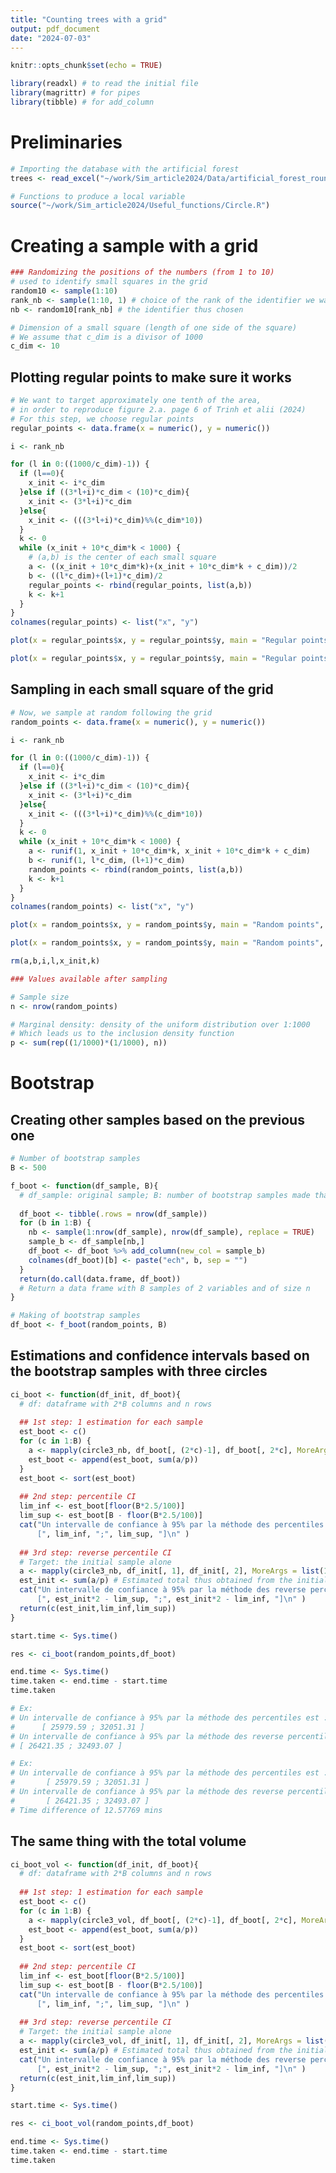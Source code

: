 ```yaml
---
title: "Counting trees with a grid"
output: pdf_document
date: "2024-07-03"
---
```


```r
knitr::opts_chunk$set(echo = TRUE)
```

```r
library(readxl) # to read the initial file
library(magrittr) # for pipes
library(tibble) # for add_column
```

# Preliminaries

```r
# Importing the database with the artificial forest
trees <- read_excel("~/work/Sim_article2024/Data/artificial_forest_round.xls")
```

```r
# Functions to produce a local variable
source("~/work/Sim_article2024/Useful_functions/Circle.R")
```

# Creating a sample with a grid

```r
### Randomizing the positions of the numbers (from 1 to 10) 
# used to identify small squares in the grid
random10 <- sample(1:10)
rank_nb <- sample(1:10, 1) # choice of the rank of the identifier we want
nb <- random10[rank_nb] # the identifier thus chosen
```

```r
# Dimension of a small square (length of one side of the square)
# We assume that c_dim is a divisor of 1000
c_dim <- 10
```

## Plotting regular points to make sure it works

```r
# We want to target approximately one tenth of the area, 
# in order to reproduce figure 2.a. page 6 of Trinh et alii (2024)
# For this step, we choose regular points
regular_points <- data.frame(x = numeric(), y = numeric())

i <- rank_nb

for (l in 0:((1000/c_dim)-1)) {
  if (l==0){
    x_init <- i*c_dim
  }else if ((3*l+i)*c_dim < (10)*c_dim){
    x_init <- (3*l+i)*c_dim
  }else{
    x_init <- (((3*l+i)*c_dim)%%(c_dim*10))
  }
  k <- 0
  while (x_init + 10*c_dim*k < 1000) {
    # (a,b) is the center of each small square
    a <- ((x_init + 10*c_dim*k)+(x_init + 10*c_dim*k + c_dim))/2
    b <- ((l*c_dim)+(l+1)*c_dim)/2
    regular_points <- rbind(regular_points, list(a,b))
    k <- k+1
  }
}
colnames(regular_points) <- list("x", "y")
```

```r
plot(x = regular_points$x, y = regular_points$y, main = "Regular points", panel.first=grid())
```

```r
plot(x = regular_points$x, y = regular_points$y, main = "Regular points", panel.first=grid(), xlim = c(0, 1000), ylim = c(0, 160))
```

## Sampling in each small square of the grid

```r
# Now, we sample at random following the grid
random_points <- data.frame(x = numeric(), y = numeric())

i <- rank_nb

for (l in 0:((1000/c_dim)-1)) {
  if (l==0){
    x_init <- i*c_dim
  }else if ((3*l+i)*c_dim < (10)*c_dim){
    x_init <- (3*l+i)*c_dim
  }else{
    x_init <- (((3*l+i)*c_dim)%%(c_dim*10))
  }
  k <- 0
  while (x_init + 10*c_dim*k < 1000) {
    a <- runif(1, x_init + 10*c_dim*k, x_init + 10*c_dim*k + c_dim)
    b <- runif(1, l*c_dim, (l+1)*c_dim)
    random_points <- rbind(random_points, list(a,b))
    k <- k+1
  }
}
colnames(random_points) <- list("x", "y")
```

```r
plot(x = random_points$x, y = random_points$y, main = "Random points", panel.first=grid())
```

```r
plot(x = random_points$x, y = random_points$y, main = "Random points", panel.first=grid(), xlim = c(0, 1000), ylim = c(0, 160))
```

```r
rm(a,b,i,l,x_init,k)
```

```r
### Values available after sampling

# Sample size
n <- nrow(random_points)

# Marginal density: density of the uniform distribution over 1:1000
# Which leads us to the inclusion density function
p <- sum(rep((1/1000)*(1/1000), n))
```

# Bootstrap

## Creating other samples based on the previous one

```r
# Number of bootstrap samples
B <- 500
```

```r
f_boot <- function(df_sample, B){
  # df_sample: original sample; B: number of bootstrap samples made thanks to df_sample
  
  df_boot <- tibble(.rows = nrow(df_sample))
  for (b in 1:B) {
    nb <- sample(1:nrow(df_sample), nrow(df_sample), replace = TRUE)
    sample_b <- df_sample[nb,]
    df_boot <- df_boot %>% add_column(new_col = sample_b)
    colnames(df_boot)[b] <- paste("ech", b, sep = "")
  }
  return(do.call(data.frame, df_boot))
  # Return a data frame with B samples of 2 variables and of size n
}
```

```r
# Making of bootstrap samples
df_boot <- f_boot(random_points, B)
```

## Estimations and confidence intervals based on the bootstrap samples with three circles

```r
ci_boot <- function(df_init, df_boot){
  # df: dataframe with 2*B columns and n rows
  
  ## 1st step: 1 estimation for each sample
  est_boot <- c()
  for (c in 1:B) {
    a <- mapply(circle3_nb, df_boot[, (2*c)-1], df_boot[, 2*c], MoreArgs = list(15, 9, 6))
    est_boot <- append(est_boot, sum(a/p))
  }
  est_boot <- sort(est_boot)
  
  ## 2nd step: percentile CI
  lim_inf <- est_boot[floor(B*2.5/100)]
  lim_sup <- est_boot[B - floor(B*2.5/100)]
  cat("Un intervalle de confiance à 95% par la méthode des percentiles est : 
      [", lim_inf, ";", lim_sup, "]\n" )
  
  ## 3rd step: reverse percentile CI
  # Target: the initial sample alone
  a <- mapply(circle3_nb, df_init[, 1], df_init[, 2], MoreArgs = list(15, 9, 6))
  est_init <- sum(a/p) # Estimated total thus obtained from the initial sample
  cat("Un intervalle de confiance à 95% par la méthode des reverse percentiles est : 
      [", est_init*2 - lim_sup, ";", est_init*2 - lim_inf, "]\n" )
  return(c(est_init,lim_inf,lim_sup))
}
```

```r
start.time <- Sys.time()

res <- ci_boot(random_points,df_boot)

end.time <- Sys.time()
time.taken <- end.time - start.time
time.taken

# Ex:
# Un intervalle de confiance à 95% par la méthode des percentiles est : 
#      [ 25979.59 ; 32051.31 ]
# Un intervalle de confiance à 95% par la méthode des reverse percentiles est :
# [ 26421.35 ; 32493.07 ]

# Ex:
# Un intervalle de confiance à 95% par la méthode des percentiles est : 
#       [ 25979.59 ; 32051.31 ]
# Un intervalle de confiance à 95% par la méthode des reverse percentiles est : 
#       [ 26421.35 ; 32493.07 ]
# Time difference of 12.57769 mins
```

## The same thing with the total volume

```r
ci_boot_vol <- function(df_init, df_boot){
  # df: dataframe with 2*B columns and n rows
  
  ## 1st step: 1 estimation for each sample
  est_boot <- c()
  for (c in 1:B) {
    a <- mapply(circle3_vol, df_boot[, (2*c)-1], df_boot[, 2*c], MoreArgs = list(15, 9, 6))
    est_boot <- append(est_boot, sum(a/p))
  }
  est_boot <- sort(est_boot)
  
  ## 2nd step: percentile CI
  lim_inf <- est_boot[floor(B*2.5/100)]
  lim_sup <- est_boot[B - floor(B*2.5/100)]
  cat("Un intervalle de confiance à 95% par la méthode des percentiles est : 
      [", lim_inf, ";", lim_sup, "]\n" )
  
  ## 3rd step: reverse percentile CI
  # Target: the initial sample alone
  a <- mapply(circle3_vol, df_init[, 1], df_init[, 2], MoreArgs = list(15, 9, 6))
  est_init <- sum(a/p) # Estimated total thus obtained from the initial sample
  cat("Un intervalle de confiance à 95% par la méthode des reverse percentiles est : 
      [", est_init*2 - lim_sup, ";", est_init*2 - lim_inf, "]\n" )
  return(c(est_init,lim_inf,lim_sup))
}
```

```r
start.time <- Sys.time()

res <- ci_boot_vol(random_points,df_boot)

end.time <- Sys.time()
time.taken <- end.time - start.time
time.taken
```











